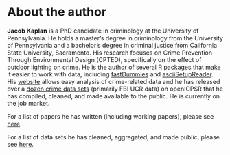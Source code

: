 # About the author {-}

**Jacob Kaplan** is a PhD candidate in criminology at the University of Pennsylvania. He holds a master's degree in criminology from the University of Pennsylvania and a bachelor's degree in criminal justice from California State University, Sacramento. His research focuses on Crime Prevention Through Environmental Design (CPTED), specifically on the effect of outdoor lighting on crime. He is the author of several R packages that make it easier to work with data, including  [fastDummies](https://jacobkap.github.io/fastDummies/) and [asciiSetupReader](https://jacobkap.github.io/asciiSetupReader/). His [website](http://jacobdkaplan.com/) allows easy analysis of crime-related data and he has released over a [dozen crime data sets](http://jacobdkaplan.com/data.html) (primarily FBI UCR data) on openICPSR that he has compiled, cleaned, and made available to the public. He is currently on the job market.

For a list of papers he has written (including working papers), please see [here](http://jacobdkaplan.com/research.html).

For a list of data sets he has cleaned, aggregated, and made public, please see [here](http://jacobdkaplan.com/data.html).